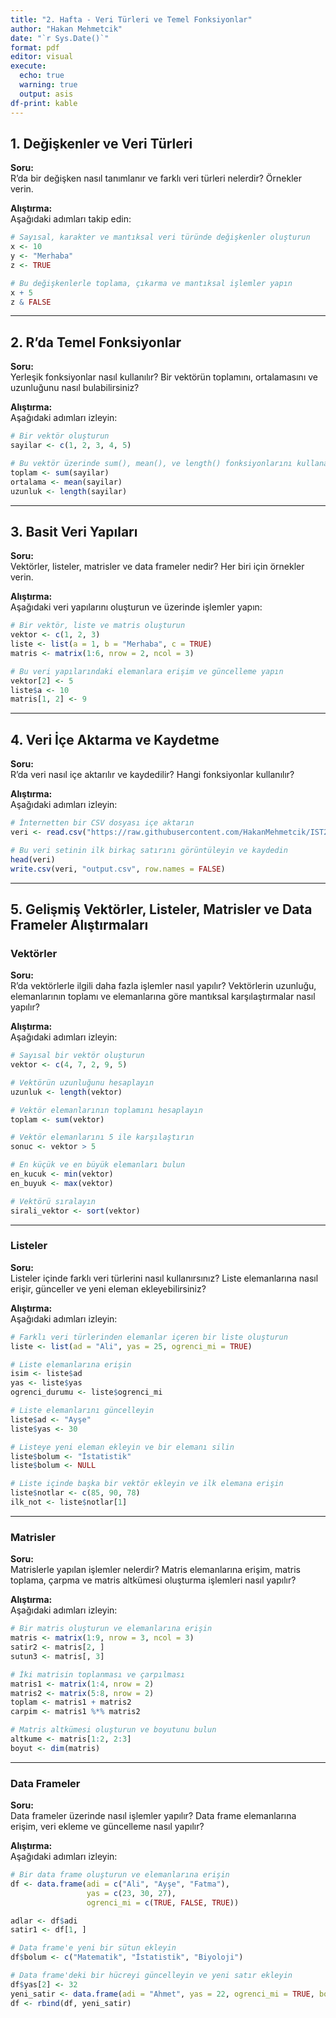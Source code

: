 ```yaml
---
title: "2. Hafta - Veri Türleri ve Temel Fonksiyonlar"
author: "Hakan Mehmetcik"
date: "`r Sys.Date()`"
format: pdf
editor: visual
execute: 
  echo: true
  warning: true
  output: asis
df-print: kable
---
```


## 1. Değişkenler ve Veri Türleri

**Soru:**\
R'da bir değişken nasıl tanımlanır ve farklı veri türleri nelerdir? Örnekler verin.

**Alıştırma:**\
Aşağıdaki adımları takip edin:

```r
# Sayısal, karakter ve mantıksal veri türünde değişkenler oluşturun
x <- 10
y <- "Merhaba"
z <- TRUE

# Bu değişkenlerle toplama, çıkarma ve mantıksal işlemler yapın
x + 5
z & FALSE
```

------------------------------------------------------------------------

## 2. R’da Temel Fonksiyonlar

**Soru:**\
Yerleşik fonksiyonlar nasıl kullanılır? Bir vektörün toplamını, ortalamasını ve uzunluğunu nasıl bulabilirsiniz?

**Alıştırma:**\
Aşağıdaki adımları izleyin:

```r
# Bir vektör oluşturun
sayilar <- c(1, 2, 3, 4, 5)

# Bu vektör üzerinde sum(), mean(), ve length() fonksiyonlarını kullanarak işlemler yapın
toplam <- sum(sayilar)
ortalama <- mean(sayilar)
uzunluk <- length(sayilar)
```

------------------------------------------------------------------------

## 3. Basit Veri Yapıları

**Soru:**\
Vektörler, listeler, matrisler ve data frameler nedir? Her biri için örnekler verin.

**Alıştırma:**\
Aşağıdaki veri yapılarını oluşturun ve üzerinde işlemler yapın:

```r
# Bir vektör, liste ve matris oluşturun
vektor <- c(1, 2, 3)
liste <- list(a = 1, b = "Merhaba", c = TRUE)
matris <- matrix(1:6, nrow = 2, ncol = 3)

# Bu veri yapılarındaki elemanlara erişim ve güncelleme yapın
vektor[2] <- 5
liste$a <- 10
matris[1, 2] <- 9
```

------------------------------------------------------------------------

## 4. Veri İçe Aktarma ve Kaydetme

**Soru:**\
R’da veri nasıl içe aktarılır ve kaydedilir? Hangi fonksiyonlar kullanılır?

**Alıştırma:**\
Aşağıdaki adımları izleyin:

```r
# İnternetten bir CSV dosyası içe aktarın
veri <- read.csv("https://raw.githubusercontent.com/HakanMehmetcik/IST2083/refs/heads/main/Data/example_data.csv")

# Bu veri setinin ilk birkaç satırını görüntüleyin ve kaydedin
head(veri)
write.csv(veri, "output.csv", row.names = FALSE)
```

------------------------------------------------------------------------

## 5. Gelişmiş Vektörler, Listeler, Matrisler ve Data Frameler Alıştırmaları

### Vektörler

**Soru:**\
R'da vektörlerle ilgili daha fazla işlemler nasıl yapılır? Vektörlerin uzunluğu, elemanlarının toplamı ve elemanlarına göre mantıksal karşılaştırmalar nasıl yapılır?

**Alıştırma:**\
Aşağıdaki adımları izleyin:

```r
# Sayısal bir vektör oluşturun
vektor <- c(4, 7, 2, 9, 5)

# Vektörün uzunluğunu hesaplayın
uzunluk <- length(vektor)

# Vektör elemanlarının toplamını hesaplayın
toplam <- sum(vektor)

# Vektör elemanlarını 5 ile karşılaştırın
sonuc <- vektor > 5

# En küçük ve en büyük elemanları bulun
en_kucuk <- min(vektor)
en_buyuk <- max(vektor)

# Vektörü sıralayın
sirali_vektor <- sort(vektor)
```

------------------------------------------------------------------------

### Listeler

**Soru:**\
Listeler içinde farklı veri türlerini nasıl kullanırsınız? Liste elemanlarına nasıl erişir, günceller ve yeni eleman ekleyebilirsiniz?

**Alıştırma:**\
Aşağıdaki adımları izleyin:

```r
# Farklı veri türlerinden elemanlar içeren bir liste oluşturun
liste <- list(ad = "Ali", yas = 25, ogrenci_mi = TRUE)

# Liste elemanlarına erişin
isim <- liste$ad
yas <- liste$yas
ogrenci_durumu <- liste$ogrenci_mi

# Liste elemanlarını güncelleyin
liste$ad <- "Ayşe"
liste$yas <- 30

# Listeye yeni eleman ekleyin ve bir elemanı silin
liste$bolum <- "İstatistik"
liste$bolum <- NULL

# Liste içinde başka bir vektör ekleyin ve ilk elemana erişin
liste$notlar <- c(85, 90, 78)
ilk_not <- liste$notlar[1]
```

------------------------------------------------------------------------

### Matrisler

**Soru:**\
Matrislerle yapılan işlemler nelerdir? Matris elemanlarına erişim, matris toplama, çarpma ve matris altkümesi oluşturma işlemleri nasıl yapılır?

**Alıştırma:**\
Aşağıdaki adımları izleyin:

```r
# Bir matris oluşturun ve elemanlarına erişin
matris <- matrix(1:9, nrow = 3, ncol = 3)
satir2 <- matris[2, ]
sutun3 <- matris[, 3]

# İki matrisin toplanması ve çarpılması
matris1 <- matrix(1:4, nrow = 2)
matris2 <- matrix(5:8, nrow = 2)
toplam <- matris1 + matris2
carpim <- matris1 %*% matris2

# Matris altkümesi oluşturun ve boyutunu bulun
altkume <- matris[1:2, 2:3]
boyut <- dim(matris)
```

------------------------------------------------------------------------

### Data Frameler

**Soru:**\
Data frameler üzerinde nasıl işlemler yapılır? Data frame elemanlarına erişim, veri ekleme ve güncelleme nasıl yapılır?

**Alıştırma:**\
Aşağıdaki adımları izleyin:

```r
# Bir data frame oluşturun ve elemanlarına erişin
df <- data.frame(adi = c("Ali", "Ayşe", "Fatma"),
                 yas = c(23, 30, 27),
                 ogrenci_mi = c(TRUE, FALSE, TRUE))

adlar <- df$adi
satir1 <- df[1, ]

# Data frame'e yeni bir sütun ekleyin
df$bolum <- c("Matematik", "İstatistik", "Biyoloji")

# Data frame'deki bir hücreyi güncelleyin ve yeni satır ekleyin
df$yas[2] <- 32
yeni_satir <- data.frame(adi = "Ahmet", yas = 22, ogrenci_mi = TRUE, bolum = "Fizik")
df <- rbind(df, yeni_satir)
```
